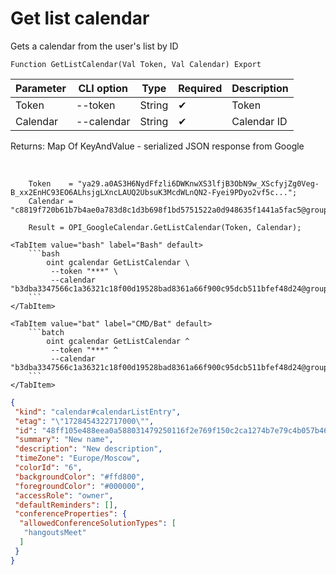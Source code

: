 ﻿---
sidebar_position: 3
description: Get list calendar and other functions to work with Google Calendar in the Open Integration Package, a free open-source integration library for 1C:Enterprise 8, OneScript and CLI
keywords: [1C, 1С, 1С:Enterprise, 1С:Enterprise 8.3, API, Integration, Services, Exchange, OneScript, CLI, Google Calendar]
---


# Get list calendar
 Gets a calendar from the user's list by ID



`Function GetListCalendar(Val Token, Val Calendar) Export`

  | Parameter | CLI option | Type | Required | Description |
  |-|-|-|-|-|
  | Token | --token | String | &#x2714; | Token |
  | Calendar | --calendar | String | &#x2714; | Calendar ID |

  
  Returns:  Map Of KeyAndValue - serialized JSON response from Google

<br/>




```bsl title="1C:Enterprise/OneScript code example"
    Token    = "ya29.a0AS3H6NydFfzli6DWKnwXS3lfjB3ObN9w_XScfyjZg0Veg-B_xx2EnHC93EO6ALhsjgLXncLAUQ2UbsuK3McdWLnQN2-Fyei9PDyo2vf5c...";
    Calendar = "c8819f720b61b7b4ae0a783d8c1d3b698f1bd5751522a0d948635f1441a5fac5@group.calendar.google.com";

    Result = OPI_GoogleCalendar.GetListCalendar(Token, Calendar);
```
 

 <Tabs>
  
    <TabItem value="bash" label="Bash" default>
        ```bash
            oint gcalendar GetListCalendar \
             --token "***" \
             --calendar "b3dba3347566c1a36321c18f00d19528bad8361a66f900c95dcb511bfef48d24@group.calendar.google.com"
        ```
    </TabItem>
  
    <TabItem value="bat" label="CMD/Bat" default>
        ```batch
            oint gcalendar GetListCalendar ^
             --token "***" ^
             --calendar "b3dba3347566c1a36321c18f00d19528bad8361a66f900c95dcb511bfef48d24@group.calendar.google.com"
        ```
    </TabItem>
</Tabs>


```json title="Result"
{
 "kind": "calendar#calendarListEntry",
 "etag": "\"1728454322717000\"",
 "id": "48ff105e488eea0a588031479250116f2e769f150c2ca1274b7e79c4b057b46b@group.calendar.google.com",
 "summary": "New name",
 "description": "New description",
 "timeZone": "Europe/Moscow",
 "colorId": "6",
 "backgroundColor": "#ffd800",
 "foregroundColor": "#000000",
 "accessRole": "owner",
 "defaultReminders": [],
 "conferenceProperties": {
  "allowedConferenceSolutionTypes": [
   "hangoutsMeet"
  ]
 }
}
```
